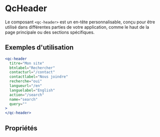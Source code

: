 
<Meta of={HeaderStories} />

# QcHeader

Le composant `<qc-header>` est un en-tête personnalisable, conçu pour être utilisé dans différentes parties de votre application, comme le haut de la page principale ou des sections spécifiques.

## Exemples d'utilisation

<Story of={HeaderStories.Default} />

```jsx
<qc-header
  titre="Mon site"
  btnlabel="Rechercher"
  contacturl="/contact"
  contactlabel="Nous joindre"
  recherche="oui"
  langueurl="/en"
  languelabel="English"
  action="/search"
  name="search"
  query=""
>
</qc-header>
````

## Propriétés

<Controls />